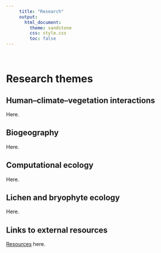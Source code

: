 ```yaml
---
     title: "Research"
     output:
       html_document:
         theme: sandstone
         css: style.css
         toc: false
---
```

\  

# Research themes

## Human--climate--vegetation interactions

Here.

## Biogeography

Here.

## Computational ecology

Here.

## Lichen and bryophyte ecology

Here.

## Links to external resources

[Resources](./resources.html) here.
